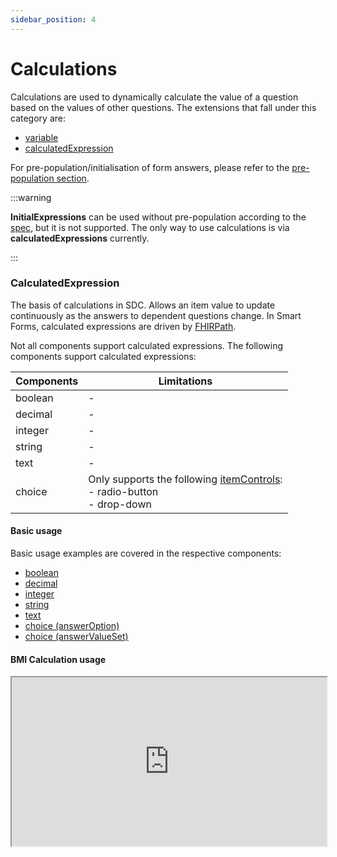 ```yaml
---
sidebar_position: 4
---
```



# Calculations

Calculations are used to dynamically calculate the value of a question based on the values of other questions. The extensions that fall under this category are:

- [variable](http://hl7.org/fhir/uv/sdc/expressions.html#variable)
- [calculatedExpression](http://hl7.org/fhir/uv/sdc/expressions.html#calculatedExpression)

For pre-population/initialisation of form answers, please refer to the [pre-population section](/docs/sdc/prepopulation).

:::warning

**InitialExpressions** can be used without pre-population according to the [spec](http://hl7.org/fhir/uv/sdc/expressions.html#initialExpression), but it is not supported.
The only way to use calculations is via **calculatedExpressions** currently.

:::

### CalculatedExpression

The basis of calculations in SDC. Allows an item value to update continuously as the answers to dependent questions change.
In Smart Forms, calculated expressions are driven by [FHIRPath](https://hl7.org/fhir/fhirpath.html).

Not all components support calculated expressions. The following components support calculated expressions:

| Components | Limitations                                                                                                                                                |
| ---------- | ---------------------------------------------------------------------------------------------------------------------------------------------------------- |
| boolean    | -                                                                                                                                                          |
| decimal    | -                                                                                                                                                          |
| integer    | -                                                                                                                                                          |
| string     | -                                                                                                                                                          |
| text       | -                                                                                                                                                          |
| choice     | Only supports the following [itemControls](https://hl7.org/fhir/extensions/CodeSystem-questionnaire-item-control.html):<br/>- radio-button<br/>- drop-down |

#### Basic usage

Basic usage examples are covered in the respective components:

- [boolean](/smart-forms/docs/components/boolean#calculated-expressions)
- [decimal](/smart-forms/docs/components/decimal#calculated-expressions)
- [integer](/smart-forms/docs/components/integer#calculated-expressions)
- [string](/smart-forms/docs/components/string#calculated-expressions)
- [text](/smart-forms/docs/components/text#calculated-expressions)
- [choice (answerOption)](/smart-forms/docs/components/choice#answer-option---calculations)
- [choice (answerValueSet)](/smart-forms/docs/components/choice#answer-value-set---calculations)

#### BMI Calculation usage

<IframeContainer storyUrl="https://smartforms.csiro.au/storybook/index.html?path=/story/component-sdc-9-1-3-form-behavior-calculations--calculated-expression-bmi-calculator">
  <iframe
    src="https://smartforms.csiro.au/storybook/iframe.html?args=&id=component-sdc-9-1-3-form-behavior-calculations--calculated-expression-bmi-calculator"
    width="100%"
    height="270"
  />
</IframeContainer>

#### Absolute Cardiovascular Risk Calculation usage

<IframeContainer storyUrl="https://smartforms.csiro.au/storybook/index.html?path=/story/component-sdc-9-1-3-form-behavior-calculations--calculated-expression-cvd-risk-calculator">
  <iframe
    src="https://smartforms.csiro.au/storybook/iframe.html?args=&id=component-sdc-9-1-3-form-behavior-calculations--calculated-expression-cvd-risk-calculator"
    width="100%"
    height="920"
  />
</IframeContainer>
